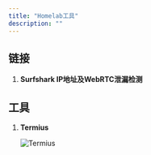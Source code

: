 ```yaml
---
title: "Homelab工具"
description: ""
---
```




## 链接

1. **Surfshark IP地址及WebRTC泄漏检测**

    <LinkCard
      title="Surfshark IP地址及WebRTC泄漏检测"
      description="IP地址检查器，DNS泄露检查器，WebRTC泄露检查器"
      href="https://surfshark.com/zh/what-is-my-ip"
    />

## 工具

1. **Termius**

    <LinkCard
        title="Termius"
        description="Connect with one click from any mobile and desktop device. No re-entering IP addresses, ports, and passwords."
        href="https://termius.com/"
    />

    ![Termius](/utility-assets/termius.webp)
